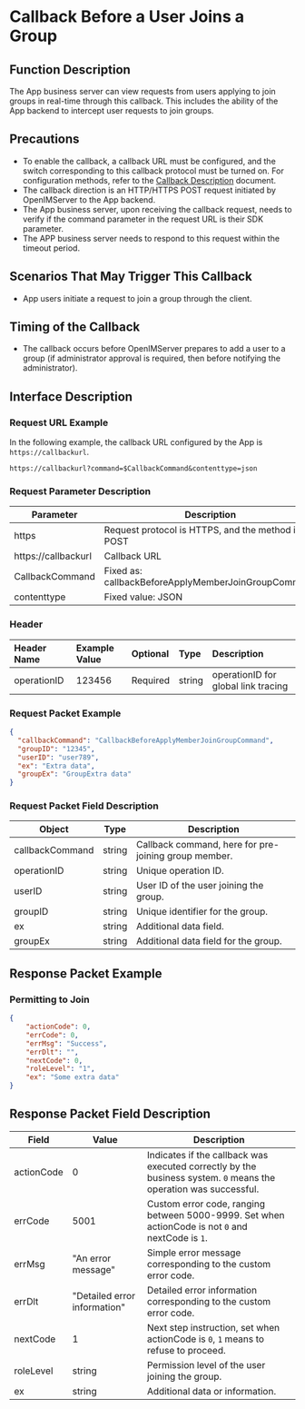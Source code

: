 # Callback Before a User Joins a Group

## Function Description
The App business server can view requests from users applying to join groups in real-time through this callback. This includes the ability of the App backend to intercept user requests to join groups.

## Precautions
- To enable the callback, a callback URL must be configured, and the switch corresponding to this callback protocol must be turned on. For configuration methods, refer to the [Callback Description](../introduction) document.
- The callback direction is an HTTP/HTTPS POST request initiated by OpenIMServer to the App backend.
- The App business server, upon receiving the callback request, needs to verify if the command parameter in the request URL is their SDK parameter.
- The APP business server needs to respond to this request within the timeout period.

## Scenarios That May Trigger This Callback
- App users initiate a request to join a group through the client.

## Timing of the Callback
- The callback occurs before OpenIMServer prepares to add a user to a group (if administrator approval is required, then before notifying the administrator).

## Interface Description

### Request URL Example
In the following example, the callback URL configured by the App is `https://callbackurl`.
```plaintext
https://callbackurl?command=$CallbackCommand&contenttype=json
```

### Request Parameter Description

| Parameter            | Description                                     |
|----------------------|-------------------------------------------------|
| https               | Request protocol is HTTPS, and the method is POST|
| https://callbackurl | Callback URL                                    |
| CallbackCommand      | Fixed as: callbackBeforeApplyMemberJoinGroupCommand |
| contenttype          | Fixed value: JSON                               |

### Header
| Header Name  | Example Value | Optional | Type   | Description                        |
|:-------------|:--------------|:---------|:-------|:-----------------------------------|
| operationID  | 123456        | Required | string | operationID for global link tracing|

### Request Packet Example
```json
{
  "callbackCommand": "CallbackBeforeApplyMemberJoinGroupCommand",
  "groupID": "12345",
  "userID": "user789",
  "ex": "Extra data",
  "groupEx": "GroupExtra data"
}
```

### Request Packet Field Description

| Object          | Type   | Description                                      |
|-----------------|--------|--------------------------------------------------|
| callbackCommand | string | Callback command, here for pre-joining group member. |
| operationID     | string | Unique operation ID.                             |
| userID          | string | User ID of the user joining the group.           |
| groupID         | string | Unique identifier for the group.                 |
| ex              | string | Additional data field.                           |
| groupEx         | string | Additional data field for the group.             |

## Response Packet Example

### Permitting to Join

```json
{
    "actionCode": 0,
    "errCode": 0,
    "errMsg": "Success",
    "errDlt": "",
    "nextCode": 0,
    "roleLevel": "1",
    "ex": "Some extra data"
}
```

## Response Packet Field Description

| Field       | Value                         | Description                                                         |
|-------------|-------------------------------|---------------------------------------------------------------------|
| actionCode  | 0                             | Indicates if the callback was executed correctly by the business system. `0` means the operation was successful. |
| errCode     | 5001                          | Custom error code, ranging between 5000-9999. Set when actionCode is not `0` and nextCode is `1`.|
| errMsg      | "An error message"            | Simple error message corresponding to the custom error code.        |
| errDlt      | "Detailed error information"  | Detailed error information corresponding to the custom error code.  |
| nextCode    | 1                             | Next step instruction, set when actionCode is `0`, `1` means to refuse to proceed.|
| roleLevel   | string                        | Permission level of the user joining the group.                     |
| ex          | string                        | Additional data or information.                                     |